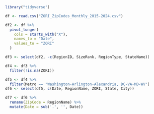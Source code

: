 ```r
library("tidyverse")
```

```r
df <- read.csv("ZORI_ZipCodes_Monthly_2015-2024.csv")
```

```r
df2 <- df %>%
  pivot_longer(
    cols = starts_with("X"),
    names_to = "Date",
    values_to = "ZORI"
  )
```

```r
df3 <- select(df2, -c(RegionID, SizeRank, RegionType, StateName))
```

```r
df4 <- df3 %>%
  filter(!is.na(ZORI))
```

```r
df5 <- df4 %>%
  filter(Metro == "Washington-Arlington-Alexandria, DC-VA-MD-WV")
df6 <- select(df5, c(Date, RegionName, ZORI, State, City))
```

```r
df7 <- df6 %>%
  rename(ZipCode = RegionName) %>%
  mutate(Date = sub('.', '', Date))
```

